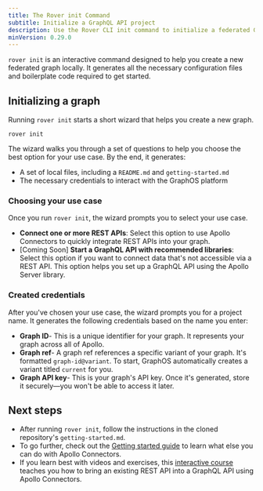 ```yaml
---
title: The Rover init Command
subtitle: Initialize a GraphQL API project
description: Use the Rover CLI init command to initialize a federated GraphQL API project using Apollo Federation and the GraphOS Router.
minVersion: 0.29.0
---
```


`rover init` is an interactive command designed to help you create a new federated graph locally. It generates all the necessary configuration files and boilerplate code required to get started.

## Initializing a graph

Running `rover init` starts a short wizard that helps you create a new graph.

```terminal showLineNumbers=false
rover init
```

The wizard walks you through a set of questions to help you choose the best option for your use case. By the end, it generates:

- A set of local files, including a `README.md` and `getting-started.md`
- The necessary credentials to interact with the GraphOS platform

### Choosing your use case

Once you run `rover init`, the wizard prompts you to select your use case.

- **Connect one or more REST APIs**: Select this option to use Apollo Connectors to quickly integrate REST APIs into your graph.
- [Coming Soon] **Start a GraphQL API with recommended libraries**: Select this option if you want to connect data that's not accessible via a REST API. This option helps you set up a GraphQL API using the Apollo Server library.

### Created credentials

After you've chosen your use case, the wizard prompts you for a project name. It generates the following credentials based on the name you enter:

- **Graph ID**- This is a unique identifier for your graph. It represents your graph across all of Apollo.
- **Graph ref**- A graph ref references a specific variant of your graph. It's formatted `graph-id@variant`. To start, GraphOS automatically creates a variant titled `current` for you.
- **Graph API key**- This is your graph's API key. Once it's generated, store it securely—you won't be able to access it later.

## Next steps

- After running `rover init`, follow the instructions in the cloned repository's `getting-started.md`.
- To go further, check out the [Getting started guide](/graphos/get-started/guides/rest) to learn what else you can do with Apollo Connectors.
- If you learn best with videos and exercises, this [interactive course](https://www.apollographql.com/tutorials/connectors-intro-rest) teaches you how to bring an existing REST API into a GraphQL API using Apollo Connectors.